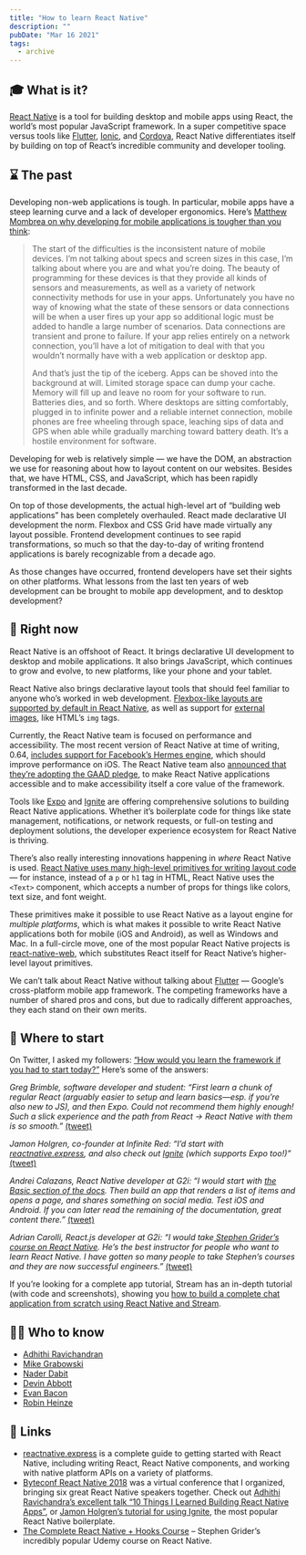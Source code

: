 ```yaml
---
title: "How to learn React Native"
description: ""
pubDate: "Mar 16 2021"
tags:
  - archive
---
```


## 🎓 What is it?

[React Native](https://reactnative.dev/) is a tool for building desktop and mobile apps using React, the world’s most popular JavaScript framework. In a super competitive space versus tools like [Flutter](/flutter), [Ionic](https://ionicframework.com/), and [Cordova](https://cordova.apache.org/), React Native differentiates itself by building on top of React’s incredible community and developer tooling.

## ⌛ The past

Developing non-web applications is tough. In particular, mobile apps have a steep learning curve and a lack of developer ergonomics. Here’s [Matthew Mombrea on why developing for mobile applications is tougher than you think](https://www.computerworld.com/article/2701225/mobile-development-is-tougher-than-people-think.html):

> The start of the difficulties is the inconsistent nature of mobile devices. I’m not talking about specs and screen sizes in this case, I’m talking about where you are and what you’re doing. The beauty of programming for these devices is that they provide all kinds of sensors and measurements, as well as a variety of network connectivity methods for use in your apps. Unfortunately you have no way of knowing what the state of these sensors or data connections will be when a user fires up your app so additional logic must be added to handle a large number of scenarios. Data connections are transient and prone to failure. If your app relies entirely on a network connection, you’ll have a lot of mitigation to deal with that you wouldn’t normally have with a web application or desktop app.
>
> And that’s just the tip of the iceberg. Apps can be shoved into the background at will. Limited storage space can dump your cache. Memory will fill up and leave no room for your software to run. Batteries dies, and so forth. Where desktops are sitting comfortably, plugged in to infinite power and a reliable internet connection, mobile phones are free wheeling through space, leaching sips of data and GPS when able while gradually marching toward battery death. It’s a hostile environment for software.

Developing for web is relatively simple — we have the DOM, an abstraction we use for reasoning about how to layout content on our websites. Besides that, we have HTML, CSS, and JavaScript, which has been rapidly transformed in the last decade.

On top of those developments, the actual high-level art of “building web applications” has been completely overhauled. React made declarative UI development the norm. Flexbox and CSS Grid have made virtually any layout possible. Frontend development continues to see rapid transformations, so much so that the day-to-day of writing frontend applications is barely recognizable from a decade ago.

As those changes have occurred, frontend developers have set their sights on other platforms. What lessons from the last ten years of web development can be brought to mobile app development, and to desktop development?

## 📌 Right now

React Native is an offshoot of React. It brings declarative UI development to desktop and mobile applications. It also brings JavaScript, which continues to grow and evolve, to new platforms, like your phone and your tablet.

React Native also brings declarative layout tools that should feel familiar to anyone who’s worked in web development. [Flexbox-like layouts are supported by default in React Native](https://reactnative.dev/docs/flexbox), as well as support for [external images](https://reactnative.dev/docs/images#network-images), like HTML’s `img` tags.

Currently, the React Native team is focused on performance and accessibility. The most recent version of React Native at time of writing, 0.64, [includes support for Facebook’s Hermes engine](https://reactnative.dev/blog/2021/03/12/version-0.64), which should improve performance on iOS. The React Native team also [announced that they’re adopting the GAAD pledge](https://reactnative.dev/blog/2021/03/08/GAAD-React-Native-Accessibility), to make React Native applications accessible and to make accessibility itself a core value of the framework.

Tools like [Expo](http://expo.io/) and [Ignite](https://github.com/infinitered/ignite) are offering comprehensive solutions to building React Native applications. Whether it’s boilerplate code for things like state management, notifications, or network requests, or full-on testing and deployment solutions, the developer experience ecosystem for React Native is thriving.

There’s also really interesting innovations happening in _where_ React Native is used. [React Native uses many high-level primitives for writing layout code](https://reactnative.dev/docs/intro-react-native-components) — for instance, instead of a `p` or `h1` tag in HTML, React Native uses the `<Text>` component, which accepts a number of props for things like colors, text size, and font weight.

These primitives make it possible to use React Native as a layout engine for _multiple platforms_, which is what makes it possible to write React Native applications both for mobile (iOS and Android), as well as Windows and Mac. In a full-circle move, one of the most popular React Native projects is [react-native-web](https://github.com/necolas/react-native-web), which substitutes React itself for React Native’s higher-level layout primitives.

We can’t talk about React Native without talking about [Flutter](https://flutter.dev/) — Google’s cross-platform mobile app framework. The competing frameworks have a number of shared pros and cons, but due to radically different approaches, they each stand on their own merits.

## 👶 Where to start

On Twitter, I asked my followers: [“How would you learn the framework if you had to start today?”](https://twitter.com/signalnerve/status/1369716732311535621) Here’s some of the answers:

_Greg Brimble, software developer and student: “First learn a chunk of regular React (arguably easier to setup and learn basics—esp. if you’re also new to JS), and then Expo. Could not recommend them highly enough! Such a slick experience and the path from React -&gt; React Native with them is so smooth.”_ [(tweet)](https://twitter.com/GregBrimble/status/1369932580343197701)

_Jamon Holgren, co-founder at Infinite Red: “I’d start with [reactnative.express](https://www.reactnative.express/), and also check out [Ignite](https://github.com/infinitered/ignite) (which supports Expo too!)”_ [(tweet)](https://twitter.com/jamonholmgren/status/1369760921044717571)

_Andrei Calazans, React Native developer at G2i: “I would start with [the Basic section of the docs](https://reactnative.dev/docs.). Then build an app that renders a list of items and opens a page, and shares something on social media. Test iOS and Android. If you can later read the remaining of the documentation, great content there.”_ [(tweet)](https://twitter.com/Andrei_Calazans/status/1369723025776664576)

_Adrian Carolli, React.js developer at G2i: “I would take[ Stephen Grider’s course on React Native](https://www.udemy.com/course/the-complete-react-native-and-redux-course/). He’s the best instructor for people who want to learn React Native. I have gotten so many people to take Stephen’s courses and they are now successful engineers.”_ [(tweet)](https://twitter.com/icookandcode/status/1369790496982372355)

If you’re looking for a complete app tutorial, Stream has an in-depth tutorial (with code and screenshots), showing you [how to build a complete chat application from scratch using React Native and Stream](https://getstream.io/chat/react-native-chat/tutorial/).

## 🙋‍♀️ Who to know

- [Adhithi Ravichandran](https://twitter.com/AdhithiRavi)
- [Mike Grabowski](https://twitter.com/grabbou)
- [Nader Dabit](https://twitter.com/dabit3)
- [Devin Abbott](https://twitter.com/dvnabbott)
- [Evan Bacon](https://twitter.com/Baconbrix)
- [Robin Heinze](https://twitter.com/robin_heinze)

## 🔗 Links

- [reactnative.express](https://www.reactnative.express/) is a complete guide to getting started with React Native, including writing React, React Native components, and working with native platform APIs on a variety of platforms.
- [Byteconf React Native 2018](https://www.youtube.com/playlist?list=PLH_Crma-Dc9OLKleEIrzuwOmxyGWuZbRW) was a virtual conference that I organized, bringing six great React Native speakers together. Check out [Adhithi Ravichandra’s excellent talk “10 Things I Learned Building React Native Apps”](https://www.youtube.com/watch?v=aUFXsHtjZUc&list=PLH_Crma-Dc9OLKleEIrzuwOmxyGWuZbRW), or [Jamon Holgren’s tutorial for using Ignite](https://www.youtube.com/watch?v=RY2TMZCO9Wo&list=PLH_Crma-Dc9OLKleEIrzuwOmxyGWuZbRW&index=2), the most popular React Native boilerplate.
- [The Complete React Native + Hooks Course](https://www.udemy.com/course/the-complete-react-native-and-redux-course) – Stephen Grider’s incredibly popular Udemy course on React Native.
